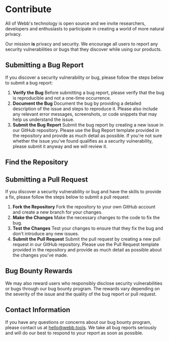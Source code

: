
# Contribute

All of Webb's technology is open source and we invite researchers, developers and enthusiasts to participate in creating a world of more natural privacy.

Our mission **is** privacy and security. We encourage all users to report any security vulnerabilities or bugs that they discover while using our products.

## Submitting a Bug Report

If you discover a security vulnerability or bug, please follow the steps below to submit a bug report:

1. **Verify the Bug**
   Before submitting a bug report, please verify that the bug is reproducible and not a one-time occurrence.
2. **Document the Bug**
   Document the bug by providing a detailed description of the issue and steps to reproduce it. Please also include any relevant error messages, screenshots, or code snippets that may help us understand the issue.
3. **Submit the Bug Report**
   Submit the bug report by creating a new issue in our GitHub repository. Please use the Bug Report template provided in the repository and provide as much detail as possible. If you're not sure whether the issue you've found qualifies as a security vulnerability, please submit it anyway and we will review it.

## Find the Repository

<RepoArea />

## Submitting a Pull Request

If you discover a security vulnerability or bug and have the skills to provide a fix, please follow the steps below to submit a pull request:

1. **Fork the Repository**
   Fork the repository to your own GitHub account and create a new branch for your changes.
2. **Make the Changes**
   Make the necessary changes to the code to fix the bug.
3. **Test the Changes**
   Test your changes to ensure that they fix the bug and don't introduce any new issues.
4. **Submit the Pull Request**
   Submit the pull request by creating a new pull request in our GitHub repository. Please use the Pull Request template provided in the repository and provide as much detail as possible about the changes you've made.

## Bug Bounty Rewards

We may also reward users who responsibly disclose security vulnerabilities or bugs through our bug bounty program. The rewards vary depending on the severity of the issue and the quality of the bug report or pull request.

## Contact Information

If you have any questions or concerns about our bug bounty program, please contact us at hello@webb.tools. We take all bug reports seriously and will do our best to respond to your report as soon as possible.
